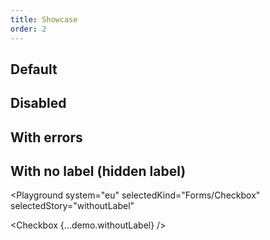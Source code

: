 ```yaml
---
title: Showcase
order: 2
---
```



## Default

<Playground system="eu" selectedKind="Forms/Checkbox" selectedStory="default">
  <Checkbox {...demo.default} />
</Playground>

## Disabled

<Playground system="eu" selectedKind="Forms/Checkbox" selectedStory="disabled">
  <Checkbox {...demo.disabled} />
</Playground>

## With errors

<Playground system="eu" selectedKind="Forms/Checkbox" selectedStory="invalid">
  <Checkbox {...demo.invalid} />
</Playground>

## With no label (hidden label)

<Playground
  system="eu"
  selectedKind="Forms/Checkbox"
  selectedStory="withoutLabel"
>
  <Checkbox {...demo.withoutLabel} />
</Playground>
